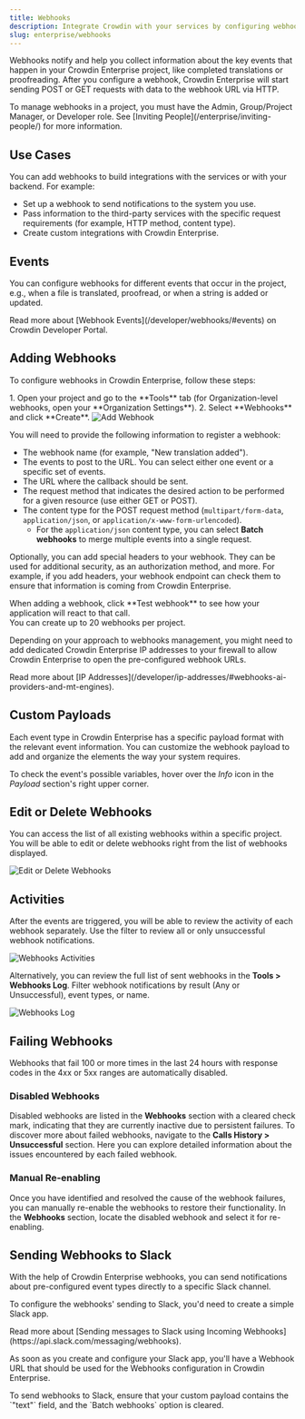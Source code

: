 ```yaml
---
title: Webhooks
description: Integrate Crowdin with your services by configuring webhooks
slug: enterprise/webhooks
---
```



Webhooks notify and help you collect information about the key events that happen in your Crowdin Enterprise project, like completed translations or proofreading. After you configure a webhook, Crowdin Enterprise will start sending POST or GET requests with data to the webhook URL via HTTP.

<Aside title="Permissions">
  To manage webhooks in a project, you must have the Admin, Group/Project Manager, or Developer role. See [Inviting People](/enterprise/inviting-people/) for more information.
</Aside>

## Use Cases

You can add webhooks to build integrations with the services or with your backend. For example:

* Set up a webhook to send notifications to the system you use.
* Pass information to the third-party services with the specific request requirements (for example, HTTP method, content type).
* Create custom integrations with Crowdin Enterprise.

## Events

You can configure webhooks for different events that occur in the project, e.g., when a file is translated, proofread, or when a string is added or updated.

<ReadMore>
  Read more about [Webhook Events](/developer/webhooks/#events) on Crowdin Developer Portal.
</ReadMore>

## Adding Webhooks

To configure webhooks in Crowdin Enterprise, follow these steps:

<Steps>
  1. Open your project and go to the **Tools** tab (for Organization-level webhooks, open your **Organization Settings**).
  2. Select **Webhooks** and click **Create**.
</Steps>

<Image src={webhooksAdd} alt="Add Webhook" />

You will need to provide the following information to register a webhook:

* The webhook name (for example, "New translation added").
* The events to post to the URL. You can select either one event or a specific set of events.
* The URL where the callback should be sent.
* The request method that indicates the desired action to be performed for a given resource (use either GET or POST).
* The content type for the POST request method (`multipart/form-data`, `application/json`, or `application/x-www-form-urlencoded`).
  * For the `application/json` content type, you can select **Batch webhooks** to merge multiple events into a single request.

Optionally, you can add special headers to your webhook. They can be used for additional security, as an authorization method, and more. For example, if you add headers, your webhook endpoint can check them to ensure that information is coming from Crowdin Enterprise.

<Aside type="tip">
  When adding a webhook, click **Test webhook** to see how your application will react to that call.
</Aside>

<Aside type="caution" title="Limitations">
  You can create up to 20 webhooks per project.
</Aside>

Depending on your approach to webhooks management, you might need to add dedicated Crowdin Enterprise IP addresses to your firewall to allow Crowdin Enterprise to open the pre-configured webhook URLs.

<ReadMore>
  Read more about [IP Addresses](/developer/ip-addresses/#webhooks-ai-providers-and-mt-engines).
</ReadMore>

## Custom Payloads

Each event type in Crowdin Enterprise has a specific payload format with the relevant event information. You can customize the webhook payload to add and organize the elements the way your system requires.

To check the event's possible variables, hover over the *Info* <Icon name="mdi:info" class="inline-icon" /> icon in the *Payload* section's right upper corner.

## Edit or Delete Webhooks

You can access the list of all existing webhooks within a specific project. You will be able to edit or delete webhooks right from the list of webhooks displayed.

<Image src={webhooksEditDelete} alt="Edit or Delete Webhooks" />

## Activities

After the events are triggered, you will be able to review the activity of each webhook separately. Use the filter to review all or only unsuccessful webhook notifications.

<Image src={webhooksActivities} alt="Webhooks Activities" />

Alternatively, you can review the full list of sent webhooks in the **Tools > Webhooks Log**. Filter webhook notifications by result (Any or Unsuccessful), event types, or name.

<Image src={webhooksLog} alt="Webhooks Log" />

## Failing Webhooks

Webhooks that fail 100 or more times in the last 24 hours with response codes in the 4xx or 5xx ranges are automatically disabled.

### Disabled Webhooks

Disabled webhooks are listed in the **Webhooks** section with a cleared check mark, indicating that they are currently inactive due to persistent failures. To discover more about failed webhooks, navigate to the **Calls History > Unsuccessful** section. Here you can explore detailed information about the issues encountered by each failed webhook.

### Manual Re-enabling

Once you have identified and resolved the cause of the webhook failures, you can manually re-enable the webhooks to restore their functionality. In the **Webhooks** section, locate the disabled webhook and select it for re-enabling.

## Sending Webhooks to Slack

With the help of Crowdin Enterprise webhooks, you can send notifications about pre-configured event types directly to a specific Slack channel.

To configure the webhooks' sending to Slack, you'd need to create a simple Slack app.

<ReadMore>
  Read more about [Sending messages to Slack using Incoming Webhooks](https://api.slack.com/messaging/webhooks).
</ReadMore>

As soon as you create and configure your Slack app, you'll have a Webhook URL that should be used for the Webhooks configuration in Crowdin Enterprise.

<Aside>
  To send webhooks to Slack, ensure that your custom payload contains the `"text"` field, and the `Batch webhooks` option is cleared.
</Aside>
